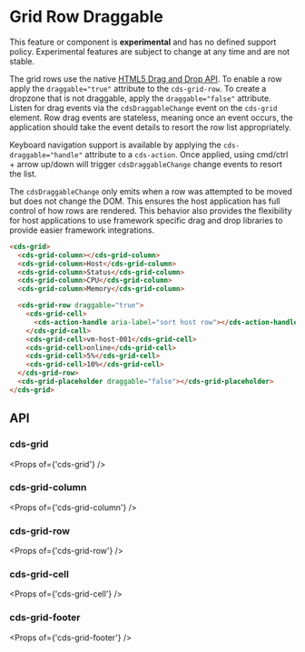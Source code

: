 
<Meta title="Data Grid (Preview)/Row Draggable" />

# Grid Row Draggable

<cds-alert-group status="danger" cds-layout="m-b:lg">
  <cds-alert>
    This feature or component is <strong>experimental</strong> and has no defined support policy. Experimental features
    are subject to change at any time and are not stable.
  </cds-alert>
</cds-alert-group>

The grid rows use the native [HTML5 Drag and Drop API](https://developer.mozilla.org/en-US/docs/Web/API/HTML_Drag_and_Drop_API).
To enable a row apply the `draggable="true"` attribute to the `cds-grid-row`.
To create a dropzone that is not draggable, apply the `draggable="false"` attribute.
Listen for drag events via the `cdsDraggableChange` event on the `cds-grid` element.
Row drag events are stateless, meaning once an event occurs, the application should
take the event details to resort the row list appropriately.

Keyboard navigation support is available by applying the `cds-draggable="handle"` attribute to a `cds-action`.
Once applied, using cmd/ctrl + arrow up/down will trigger `cdsDraggableChange` change events to resort the list.

The `cdsDraggableChange` only emits when a row was attempted to be moved but does not change the DOM.
This ensures the host application has full control of how rows are rendered. This behavior also
provides the flexibility for host applications to use framework specific drag and drop libraries
to provide easier framework integrations.

<Story id="stories-grid--row-draggable" />

```html
<cds-grid>
  <cds-grid-column></cds-grid-column>
  <cds-grid-column>Host</cds-grid-column>
  <cds-grid-column>Status</cds-grid-column>
  <cds-grid-column>CPU</cds-grid-column>
  <cds-grid-column>Memory</cds-grid-column>

  <cds-grid-row draggable="true">
    <cds-grid-cell>
      <cds-action-handle aria-label="sort host row"></cds-action-handle>
    </cds-grid-cell>
    <cds-grid-cell>vm-host-001</cds-grid-cell>
    <cds-grid-cell>online</cds-grid-cell>
    <cds-grid-cell>5%</cds-grid-cell>
    <cds-grid-cell>10%</cds-grid-cell>
  </cds-grid-row>
  <cds-grid-placeholder draggable="false"></cds-grid-placeholder>
</cds-grid>
```

## API

### cds-grid

<Props of={'cds-grid'} />

### cds-grid-column

<Props of={'cds-grid-column'} />

### cds-grid-row

<Props of={'cds-grid-row'} />

### cds-grid-cell

<Props of={'cds-grid-cell'} />

### cds-grid-footer

<Props of={'cds-grid-footer'} />
